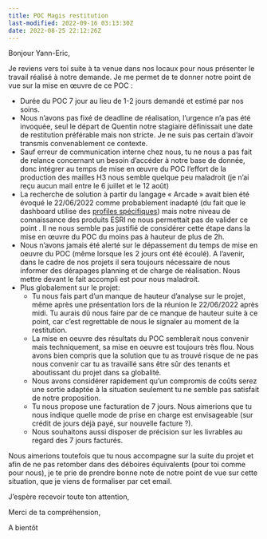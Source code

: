 ```yaml
---
title: POC Magis restitution
last-modified: 2022-09-16 03:13:30Z
date: 2022-08-25 22:12:26Z
---
```


Bonjour Yann-Eric,

Je reviens vers toi suite à ta venue dans nos locaux pour nous présenter le travail réalisé à notre demande. Je me permet de te donner notre point de vue sur la mise en œuvre de ce POC :

- Durée du POC 7 jour au lieu de 1-2 jours demandé et estimé par nos soins.
- Nous n'avons pas fixé de deadline de réalisation, l’urgence n'a pas été invoquée, seul le départ de Quentin notre stagiaire définissait une date de restitution préférable mais non stricte. Je ne suis pas certain d'avoir transmis convenablement ce contexte.
- Sauf erreur de communication interne chez nous, tu ne nous a pas fait de relance concernant un besoin d'accéder à notre base de donnée, donc intégrer au temps de mise en œuvre du POC l'effort de la production des mailles H3 nous semble quelque peu maladroit (je n'ai reçu aucun mail entre le 6 juillet et le 12 août)
- La recherche de solution à partir du langage « Arcade » avait bien été évoqué le 22/06/2022 comme probablement inadapté (du fait que le dashboard utilise des [profiles spécifiques](https://developers.arcgis.com/arcade/guide/profiles/?rsource=https%3A%2F%2Flinks.esri.com%2Fdashboards-help%2Farcade-profiles#dashboard)) mais notre niveau de connaissance des produits ESRI ne nous permettait pas de valider ce point . Il ne nous semble pas justifié de considérer cette étape dans la mise en œuvre du POC du moins pas à hauteur de plus de 2h.
- Nous n'avons jamais été alerté sur le dépassement du temps de mise en oeuvre du POC (même lorsque les 2 jours ont été écoulé). A l'avenir, dans le cadre de nos projets il sera toujours nécessaire de nous informer des dérapages planning et de charge de réalisation. Nous mettre devant le fait accompli est pour nous maladroit.
- Plus globalement sur le projet:
    - Tu nous fais part d'un manque de hauteur d'analyse sur le projet, même après une présentation lors de la réunion le 22/06/2022 après midi. Tu aurais dû nous faire par de ce manque de hauteur suite à ce point, car c'est regrettable de nous le signaler au moment de la restitution.
    - La mise en oeuvre des résultats du POC semblerait nous convenir mais techniquement, sa mise en oeuvre est toujours très flou. Nous avons bien compris que la solution que tu as trouvé risque de ne pas nous convenir car tu as travaillé sans être sûr des tenants et aboutissant du projet dans sa globalité.
    - Nous avons considérer rapidement qu'un compromis de coûts serez une sortie adaptée à la situation seulement tu ne semble pas satisfait de notre proposition.
    - Tu nous propose une facturation de 7 jours. Nous aimerions que tu nous indique quelle mode de prise en charge est envisageable (sur crédit de jours déjà payé, sur nouvelle facture ?).
    - Nous souhaitons aussi disposer de précision sur les livrables au regard des 7 jours facturés.

Nous aimerions toutefois que tu nous accompagne sur la suite du projet et afin de ne pas retomber dans des déboires équivalents (pour toi comme pour nous), je te prie de prendre bonne note de notre point de vue sur cette situation, que je viens de formaliser par cet email.

J'espère recevoir toute ton attention,

Merci de ta compréhension,

A bientôt